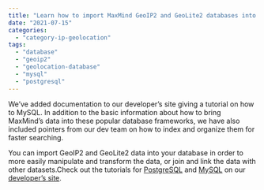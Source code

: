```yaml
---
title: "Learn how to import MaxMind GeoIP2 and GeoLite2 databases into PostgreSQL or MySQL"
date: "2021-07-15"
categories:
  - "category-ip-geolocation"
tags:
  - "database"
  - "geoip2"
  - "geolocation-database"
  - "mysql"
  - "postgresql"
---
```


We’ve added documentation to our developer’s site giving a tutorial on how to
MySQL. In addition to the basic information about how to bring MaxMind’s data
into these popular database frameworks, we have also included pointers from our
dev team on how to index and organize them for faster searching.

You can import GeoIP2 and GeoLite2 data into your database in order to more
easily manipulate and transform the data, or join and link the data with other
datasets.Check out the tutorials for
[PostgreSQL](https://dev.maxmind.com/geoip/importing-databases/postgresql?lang=en)
and [MySQL](https://dev.maxmind.com/geoip/importing-databases/mysql?lang=en) on
our [developer’s
site](https://dev.maxmind.com/geoip/importing-databases?lang=en).
